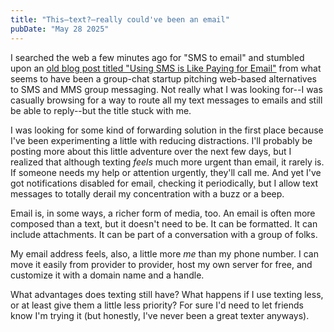 ```yaml
---
title: "This—text?—really could've been an email"
pubDate: "May 28 2025"
---
```


I searched the web a few minutes ago for "SMS to email" and stumbled upon an [old blog post titled "Using SMS is Like Paying for Email"](https://web.archive.org/web/20130526094211/http://blog.mycannonball.com/using-sms-is-like-paying-for-email) from
what seems to have been a group-chat startup pitching web-based alternatives to SMS and MMS group messaging. Not really what I was looking for--I was casually browsing for a way to route
all my text messages to emails and still be able to reply--but the title stuck with me.

I was looking for some kind of forwarding solution in the first place because I've been experimenting a little with reducing distractions. I'll probably be posting
more about this little adventure over the next few days, but I realized that although texting *feels* much more urgent than email, it rarely is. If someone needs my
help or attention urgently, they'll call me. And yet I've got notifications disabled for email, checking it periodically, but I allow text messages to totally derail
my concentration with a buzz or a beep.

Email is, in some ways, a richer form of media, too. An email is often more composed than a text, but it doesn't need to be. It can be formatted. It can include attachments.
It can be part of a conversation with a group of folks.

My email address feels, also, a little more *me* than my phone number. I can move it easily from provider to provider, host my own server for free, and customize it with a domain name
and a handle.

What advantages does texting still have? What happens if I use texting less, or at least give them a little less priority? For sure I'd need to let friends know I'm trying it
(but honestly, I've never been a great texter anyways).